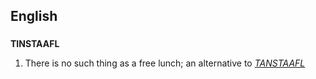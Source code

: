 ==English==

==={{acronym}}===
'''TINSTAAFL'''

# {{idiom}} There is no such thing as a free lunch; an alternative to ''[[TANSTAAFL]]''